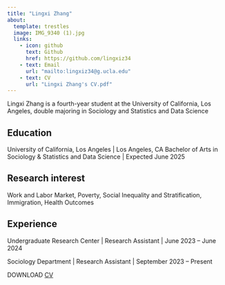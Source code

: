 ```yaml
---
title: "Lingxi Zhang"
about:
  template: trestles
  image: IMG_9340 (1).jpg
  links:
    - icon: github
      text: Github
      href: https://github.com/lingxiz34
    - text: Email
      url: "mailto:lingxiz34@g.ucla.edu"
    - text: CV
      url: "Lingxi Zhang's CV.pdf"
---
```


Lingxi Zhang is a fourth-year student at the University of California, Los Angeles, double majoring in Sociology and Statistics and Data Science


## Education

University of California, Los Angeles | Los Angeles, CA
Bachelor of Arts in Sociology & Statistics and Data Science | Expected June 2025

## Research interest

Work and Labor Market, Poverty, Social Inequality and Stratification, Immigration, Health Outcomes

## Experience

Undergraduate Research Center | Research Assistant | June 2023 – June 2024

Sociology Department | Research Assistant | September 2023 – Present

DOWNLOAD [CV](/Lingxi Zhang's CV.pdf)